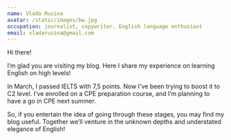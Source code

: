 ```yaml
---
name: Vlada Rusina
avatar: /static/images/bw.jpg
occupation: journalist, copywriter, English language enthusiast
email: vladarusina@gmail.com
---
```


Hi there!

I’m glad you are visiting my blog. Here I share my experience on learning English on high levels!

In March, I passed IELTS with 7,5 points. Now I’ve been trying to boost it to C2 level.
I’ve enrolled on a CPE preparation course, and I’m planning to have a go in CPE next summer.

So, if you entertain the idea of going through these stages, you may find my blog useful.
Together we’ll venture in the unknown depths and understated elegance of English!